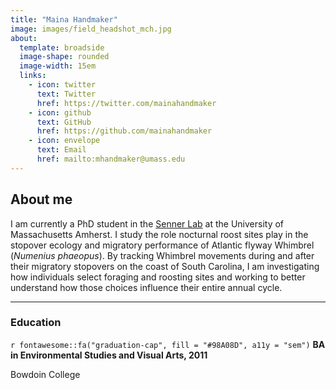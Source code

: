 ```yaml
---
title: "Maina Handmaker"
image: images/field_headshot_mch.jpg
about: 
  template: broadside
  image-shape: rounded
  image-width: 15em
  links:
    - icon: twitter
      text: Twitter
      href: https://twitter.com/mainahandmaker
    - icon: github
      text: GitHub
      href: https://github.com/mainahandmaker
    - icon: envelope
      text: Email
      href: mailto:mhandmaker@umass.edu
---
```


## About me

I am currently a PhD student in the [Senner Lab](http://www.sennerlab.com/) at the University of Massachusetts Amherst. I study the role nocturnal roost sites play in the stopover ecology and migratory performance of Atlantic flyway Whimbrel (*Numenius phaeopus*). By tracking Whimbrel movements during and after their migratory stopovers on the coast of South Carolina, I am investigating how individuals select foraging and roosting sites and working to better understand how those choices influence their entire annual cycle.

--------------------------------------------------------------------

### Education

<div class="topbr">
<p class="custom-subtitle">`r fontawesome::fa("graduation-cap", fill = "#98A08D", a11y = "sem")` **BA in Environmental Studies and Visual Arts, 2011**</p>  
<p class="custom-subtitle2">Bowdoin College</p>

</div>